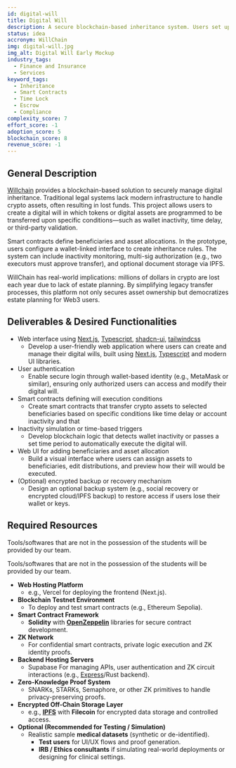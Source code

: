 ```yaml
---
id: digital-will
title: Digital Will
description: A secure blockchain-based inheritance system. Users set up a digital will where funds are released to beneficiaries based on an on-chain permission system consisting of various user keys or conditions like time delays, inactivity, or third-party validation. Include wallet-based identity, account creation tool, optional social recovery, and contract customization. This ensures irreversible execution and removes the need for centralized estate services.
status: idea
accronym: WillChain
img: digital-will.jpg
img_alt: Digital Will Early Mockup
industry_tags:
  - Finance and Insurance
  - Services
keyword_tags:
  - Inheritance
  - Smart Contracts
  - Time Lock
  - Escrow
  - Compliance
complexity_score: 7
effort_score: -1
adoption_score: 5
blockchain_score: 8
revenue_score: -1
---
```


## General Description

[Willchain](https://willchain.monark.io) provides a blockchain-based solution to securely manage digital inheritance. Traditional legal systems lack modern infrastructure to handle crypto assets, often resulting in lost funds. This project allows users to create a digital will in which tokens or digital assets are programmed to be transferred upon specific conditions—such as wallet inactivity, time delay, or third-party validation.

Smart contracts define beneficiaries and asset allocations. In the prototype, users configure a wallet-linked interface to create inheritance rules. The system can include inactivity monitoring, multi-sig authorization (e.g., two executors must approve transfer), and optional document storage via IPFS.

WillChain has real-world implications: millions of dollars in crypto are lost each year due to lack of estate planning. By simplifying legacy transfer processes, this platform not only secures asset ownership but democratizes estate planning for Web3 users.

## Deliverables & Desired Functionalities

- Web interface using [Next.js](https://nextjs.org/), [Typescript](https://www.typescriptlang.org/), [shadcn-ui](https://ui.shadcn.com/), [tailwindcss](https://tailwindcss.com/)
   - Develop a user-friendly web application where users can create and manage their digital wills, built using [Next.js](https://nextjs.org/), [Typescript](https://www.typescriptlang.org/) and modern UI libraries.
- User authentication 
   - Enable secure login through wallet-based identity (e.g., MetaMask or similar), ensuring only authorized users can access and modify their digital will.
- Smart contracts defining will execution conditions
   - Create smart contracts that transfer crypto assets to selected beneficiaries based on specific conditions like time delay or account inactivity and that 
- Inactivity simulation or time-based triggers
   - Develop blockchain logic that detects wallet inactivity or passes a set time period to automatically execute the digital will.
- Web UI for adding beneficiaries and asset allocation
   - Build a visual interface where users can assign assets to beneficiaries, edit distributions, and preview how their will would be executed.
- (Optional) encrypted backup or recovery mechanism
   - Design an optional backup system (e.g., social recovery or encrypted cloud/IPFS backup) to restore access if users lose their wallet or keys.

## Required Resources

Tools/softwares that are not in the possession of the students will be provided by our team.

Tools/softwares that are not in the possession of the students will be provided by our team.

- **Web Hosting Platform**
    - e.g., Vercel for deploying the frontend (Next.js).
- **Blockchain Testnet Environment**
    - To deploy and test smart contracts (e.g., Ethereum Sepolia).
- **Smart Contract Framework**
    - **Solidity** with **[OpenZeppelin](https://www.openzeppelin.com/)** libraries for secure contract development.
- **ZK Network**
    - For confidential smart contracts, private logic execution and ZK identity proofs.
- **Backend Hosting Servers**
    - Supabase For managing APIs, user authentication and ZK circuit interactions (e.g., [Express](https://expressjs.com/)/Rust backend).
- **Zero-Knowledge Proof System**
    - SNARKs, STARKs, Semaphore, or other ZK primitives to handle privacy-preserving proofs.
- **Encrypted Off-Chain Storage Layer**
    - e.g., **[IPFS](https://ipfs.tech/)** with **Filecoin** for encrypted data storage and controlled access.
- **Optional (Recommended for Testing / Simulation)**
    - Realistic sample **medical datasets** (synthetic or de-identified).
        - **Test users** for UI/UX flows and proof generation.
        - **IRB / Ethics consultants** if simulating real-world deployments or designing for clinical settings.